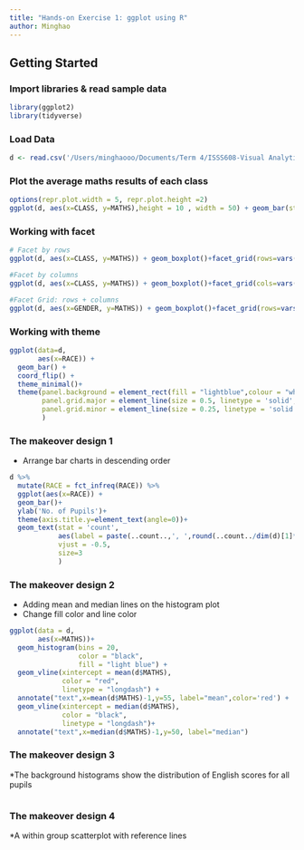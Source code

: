 ```yaml
---
title: "Hands-on Exercise 1: ggplot using R"
author: Minghao
---
```

## Getting Started

### Import libraries & read sample data
```r
library(ggplot2)
library(tidyverse)
```

### Load Data
```r
d <- read.csv('/Users/minghaooo/Documents/Term 4/ISSS608-Visual Analytics/inclass-1/Exam_data.csv')
```

### Plot the average maths results of each class
```r
options(repr.plot.width = 5, repr.plot.height =2)
ggplot(d, aes(x=CLASS, y=MATHS),height = 10 , width = 50) + geom_bar(stat = "summary",fun = "mean")
```

### Working with facet
```r
# Facet by rows
ggplot(d, aes(x=CLASS, y=MATHS)) + geom_boxplot()+facet_grid(rows=vars(GENDER))

#Facet by columns
ggplot(d, aes(x=CLASS, y=MATHS)) + geom_boxplot()+facet_grid(cols=vars(GENDER))

#Facet Grid: rows + columns
ggplot(d, aes(x=GENDER, y=MATHS)) + geom_boxplot()+facet_grid(rows=vars(GENDER), cols=vars(CLASS))
```

### Working with theme
```r
ggplot(data=d, 
       aes(x=RACE)) +
  geom_bar() +
  coord_flip() +
  theme_minimal()+
  theme(panel.background = element_rect(fill = "lightblue",colour = "white"),
        panel.grid.major = element_line(size = 0.5, linetype = 'solid',colour = "white"), 
        panel.grid.minor = element_line(size = 0.25, linetype = 'solid',colour = "white")
        )
```
### The makeover design 1
* Arrange bar charts in descending order
```r

d %>%
  mutate(RACE = fct_infreq(RACE)) %>%
  ggplot(aes(x=RACE)) + 
  geom_bar()+ 
  ylab('No. of Pupils')+
  theme(axis.title.y=element_text(angle=0))+
  geom_text(stat = 'count', 
            aes(label = paste(..count..,', ',round(..count../dim(d)[1]*100,digits=1), '%')),
            vjust = -0.5,
            size=3
            )
```

### The makeover design 2
* Adding mean and median lines on the histogram plot
* Change fill color and line color
```r
ggplot(data = d,
       aes(x=MATHS))+
  geom_histogram(bins = 20,
                 color = "black",
                 fill = "light blue") +
  geom_vline(xintercept = mean(d$MATHS),
             color = "red",
             linetype = "longdash") +
  annotate("text",x=mean(d$MATHS)-1,y=55, label="mean",color='red') +
  geom_vline(xintercept = median(d$MATHS),
             color = "black",
             linetype = "longdash")+
  annotate("text",x=median(d$MATHS)-1,y=50, label="median")
```

### The makeover design 3
*The background histograms show the distribution of English scores for all pupils
```r


```

### The makeover design 4
*A within group scatterplot with reference lines
```r


```


